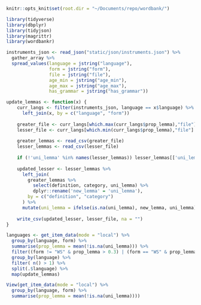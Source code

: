 ```r
knitr::opts_knit$set(root.dir = "~/Documents/repo/wordbank/")
```

```r
library(tidyverse)
library(dbplyr)
library(tidyjson)
library(magrittr)
library(wordbankr)
```

```r
instruments_json <- read_json("static/json/instruments.json") %>%
  gather_array %>%
  spread_values(language = jstring("language"),
                form = jstring("form"),
                file = jstring("file"),
                age_min = jstring("age_min"),
                age_max = jstring("age_max"),
                has_grammar = jstring("has_grammar"))
```

```r

update_lemmas <- function(x) {
    curr_langs <- filter(instruments_json, language == x$language) %>%
      left_join(x, by = c("language", "form"))
    
    greater_file <- curr_langs[which.max(curr_langs$prop_lemma),"file"]
    lesser_file <- curr_langs[which.min(curr_langs$prop_lemma),"file"]
    
    greater_lemmas <- read_csv(greater_file)
    lesser_lemmas <- read_csv(lesser_file)
    
    if (!'uni_lemma' %in% names(lesser_lemmas)) lesser_lemmas[['uni_lemma']] <- NA
    
    updated_lesser <- lesser_lemmas %>%
      left_join(
        greater_lemmas %>%
          select(definition, category, uni_lemma) %>%
          dplyr::rename('new_lemma' = 'uni_lemma'),
        by = c("definition", "category")
      ) %>%
      mutate(uni_lemma = ifelse(is.na(uni_lemma), new_lemma, uni_lemma))
    
    write_csv(updated_lesser, lesser_file, na = "")
}

```


```r
languages <- get_item_data(mode = "local") %>%
  group_by(language, form) %>%
  summarise(prop_lemma = mean(!is.na(uni_lemma))) %>%
  filter((form != "WS" & prop_lemma > 0.3) | (form == "WS" & prop_lemma < 0.6)) %>%
  group_by(language) %>%
  filter( n() > 1) %>%
  split(.$language) %>%
  map(update_lemmas)
```

```r
View(get_item_data(mode = "local") %>%
  group_by(language, form) %>%
  summarise(prop_lemma = mean(!is.na(uni_lemma))))
```

